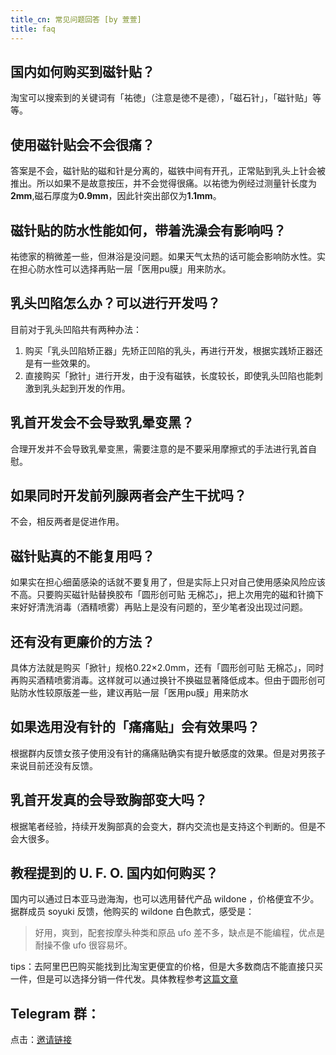 ```yaml
---
title_cn: 常见问题回答 [by 萱萱]
title: faq
---
```

## 国内如何购买到磁针贴？

淘宝可以搜索到的关键词有「祐徳」（注意是徳不是德），「磁石针」，「磁针贴」等等。

## 使用磁针贴会不会很痛？

答案是不会，磁针贴的磁和针是分离的，磁铁中间有开孔，正常贴到乳头上针会被推出。所以如果不是故意按压，并不会觉得很痛。以祐徳为例经过测量针长度为**2mm**,磁石厚度为**0.9mm**，因此针突出部仅为**1.1mm**。

## 磁针贴的防水性能如何，带着洗澡会有影响吗？

祐徳家的稍微差一些，但淋浴是没问题。如果天气太热的话可能会影响防水性。实在担心防水性可以选择再贴一层「医用pu膜」用来防水。

## 乳头凹陷怎么办？可以进行开发吗？

目前对于乳头凹陷共有两种办法：

1. 购买「乳头凹陷矫正器」先矫正凹陷的乳头，再进行开发，根据实践矫正器还是有一些效果的。
2. 直接购买「掀针」进行开发，由于没有磁铁，长度较长，即使乳头凹陷也能刺激到乳头起到开发的作用。 

## 乳首开发会不会导致乳晕变黑？

合理开发并不会导致乳晕变黑，需要注意的是不要采用摩擦式的手法进行乳首自慰。

## 如果同时开发前列腺两者会产生干扰吗？

不会，相反两者是促进作用。

## 磁针贴真的不能复用吗？

如果实在担心细菌感染的话就不要复用了，但是实际上只对自己使用感染风险应该不高。只要购买磁针贴替换胶布「圆形创可贴 无棉芯」，把上次用完的磁和针摘下来好好清洗消毒（酒精喷雾）再贴上是没有问题的，至少笔者没出现过问题。

## 还有没有更廉价的方法？

具体方法就是购买「掀针」规格0.22<!--StartFragment-->×<!--EndFragment-->2.0mm，还有「圆形创可贴 无棉芯」，同时再购买酒精喷雾消毒。这样就可以通过换针不换磁显著降低成本。但由于圆形创可贴防水性较原版差一些，建议再贴一层「医用pu膜」用来防水

## 如果选用没有针的「痛痛贴」会有效果吗？

根据群内反馈女孩子使用没有针的痛痛贴确实有提升敏感度的效果。但是对男孩子来说目前还没有反馈。

## 乳首开发真的会导致胸部变大吗？

根据笔者经验，持续开发胸部真的会变大，群内交流也是支持这个判断的。但是不会大很多。

## 教程提到的 U. F. O. 国内如何购买？

国内可以通过日本亚马逊海淘，也可以选用替代产品 wildone ，价格便宜不少。据群成员 soyuki 反馈，他购买的 wildone 白色款式，感受是：

> 好用，爽到，配套按摩头种类和原品 ufo 差不多，缺点是不能编程，优点是耐操不像 ufo 很容易坏。

tips：去阿里巴巴购买能找到比淘宝更便宜的价格，但是大多数商店不能直接只买一件，但是可以选择分销一件代发。具体教程参考[这篇文章](https://post.smzdm.com/p/aoozn46m/)

## Telegram 群：

点击：[邀请链接](https://t.me/joinchat/0s9sDrdJkrI4YzU1)